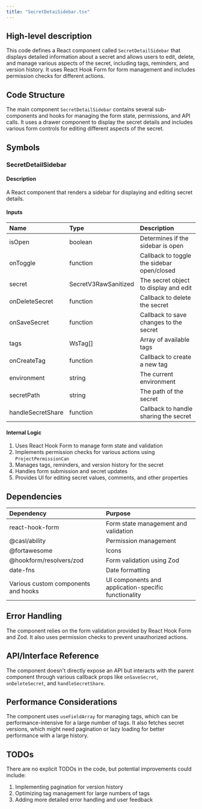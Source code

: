 ```yaml
---
title: "SecretDetaiSidebar.tsx"
---
```


## High-level description
This code defines a React component called `SecretDetailSidebar` that displays detailed information about a secret and allows users to edit, delete, and manage various aspects of the secret, including tags, reminders, and version history. It uses React Hook Form for form management and includes permission checks for different actions.

## Code Structure
The main component `SecretDetailSidebar` contains several sub-components and hooks for managing the form state, permissions, and API calls. It uses a drawer component to display the secret details and includes various form controls for editing different aspects of the secret.

## Symbols

### SecretDetailSidebar
#### Description
A React component that renders a sidebar for displaying and editing secret details.

#### Inputs
| Name | Type | Description |
|:-----|:-----|:------------|
| isOpen | boolean | Determines if the sidebar is open |
| onToggle | function | Callback to toggle the sidebar open/closed |
| secret | SecretV3RawSanitized | The secret object to display and edit |
| onDeleteSecret | function | Callback to delete the secret |
| onSaveSecret | function | Callback to save changes to the secret |
| tags | WsTag[] | Array of available tags |
| onCreateTag | function | Callback to create a new tag |
| environment | string | The current environment |
| secretPath | string | The path of the secret |
| handleSecretShare | function | Callback to handle sharing the secret |

#### Internal Logic
1. Uses React Hook Form to manage form state and validation
2. Implements permission checks for various actions using `ProjectPermissionCan`
3. Manages tags, reminders, and version history for the secret
4. Handles form submission and secret updates
5. Provides UI for editing secret values, comments, and other properties

## Dependencies
| Dependency | Purpose |
|:-----------|:--------|
| react-hook-form | Form state management and validation |
| @casl/ability | Permission management |
| @fortawesome | Icons |
| @hookform/resolvers/zod | Form validation using Zod |
| date-fns | Date formatting |
| Various custom components and hooks | UI components and application-specific functionality |

## Error Handling
The component relies on the form validation provided by React Hook Form and Zod. It also uses permission checks to prevent unauthorized actions.

## API/Interface Reference
The component doesn't directly expose an API but interacts with the parent component through various callback props like `onSaveSecret`, `onDeleteSecret`, and `handleSecretShare`.

## Performance Considerations
The component uses `useFieldArray` for managing tags, which can be performance-intensive for a large number of tags. It also fetches secret versions, which might need pagination or lazy loading for better performance with a large history.

## TODOs
There are no explicit TODOs in the code, but potential improvements could include:
1. Implementing pagination for version history
2. Optimizing tag management for large numbers of tags
3. Adding more detailed error handling and user feedback